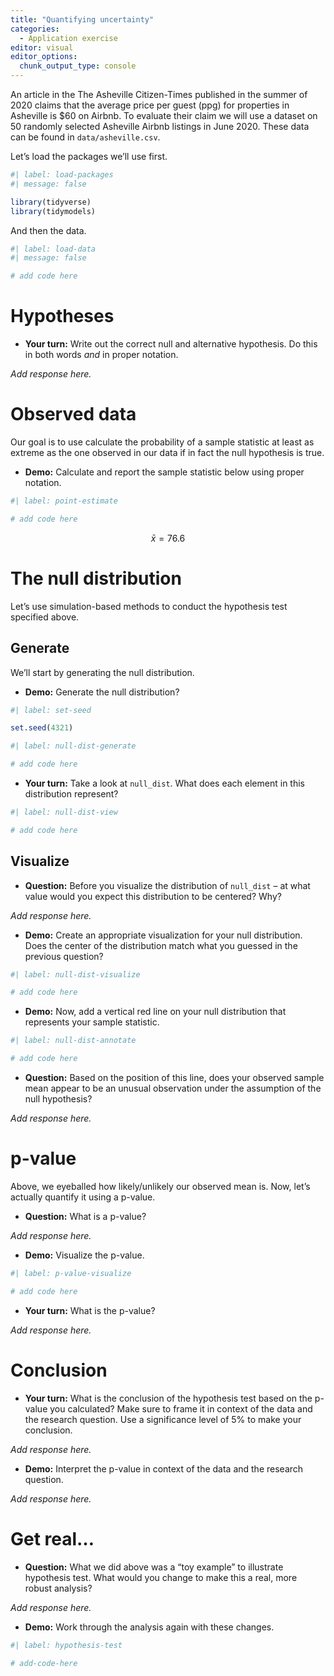 ```yaml
---
title: "Quantifying uncertainty"
categories: 
  - Application exercise
editor: visual
editor_options: 
  chunk_output_type: console
---
```


An article in the The Asheville Citizen-Times published in the summer of 2020 claims that the average price per guest (ppg) for properties in Asheville is \$60 on Airbnb.
To evaluate their claim we will use a dataset on 50 randomly selected Asheville Airbnb listings in June 2020.
These data can be found in `data/asheville.csv`.

Let's load the packages we'll use first.

```r
#| label: load-packages
#| message: false

library(tidyverse)
library(tidymodels)
```

And then the data.

```r
#| label: load-data
#| message: false

# add code here
```

# Hypotheses

-   **Your turn:** Write out the correct null and alternative hypothesis. Do this in both words *and* in proper notation.

*Add response here.*

# Observed data

Our goal is to use calculate the probability of a sample statistic at least as extreme as the one observed in our data if in fact the null hypothesis is true.

-   **Demo:** Calculate and report the sample statistic below using proper notation.

```r
#| label: point-estimate

# add code here
```

$$\bar{x} = 76.6$$

# The null distribution

Let's use simulation-based methods to conduct the hypothesis test specified above.

## Generate

We'll start by generating the null distribution.

-   **Demo:** Generate the null distribution?

```r
#| label: set-seed

set.seed(4321)
```

```r
#| label: null-dist-generate

# add code here
```

-   **Your turn:** Take a look at `null_dist`. What does each element in this distribution represent?

```r
#| label: null-dist-view

# add code here
```

## Visualize

-   **Question:** Before you visualize the distribution of `null_dist` -- at what value would you expect this distribution to be centered? Why?

*Add response here.*

-   **Demo:** Create an appropriate visualization for your null distribution. Does the center of the distribution match what you guessed in the previous question?

```r
#| label: null-dist-visualize

# add code here
```

-   **Demo:** Now, add a vertical red line on your null distribution that represents your sample statistic.

```r
#| label: null-dist-annotate

# add code here
```

-   **Question:** Based on the position of this line, does your observed sample mean appear to be an unusual observation under the assumption of the null hypothesis?

*Add response here.*

# p-value

Above, we eyeballed how likely/unlikely our observed mean is.
Now, let's actually quantify it using a p-value.

-   **Question:** What is a p-value?

*Add response here.*

-   **Demo:** Visualize the p-value.

```r
#| label: p-value-visualize

# add code here
```

-   **Your turn:** What is the p-value?

*Add response here.*

# Conclusion

-   **Your turn:** What is the conclusion of the hypothesis test based on the p-value you calculated? Make sure to frame it in context of the data and the research question. Use a significance level of 5% to make your conclusion.

*Add response here.*

-   **Demo:** Interpret the p-value in context of the data and the research question.

*Add response here.*

# Get real...

-   **Question:** What we did above was a "toy example" to illustrate hypothesis test. What would you change to make this a real, more robust analysis?

*Add response here.*

-   **Demo:** Work through the analysis again with these changes.

```r
#| label: hypothesis-test

# add-code-here
```
